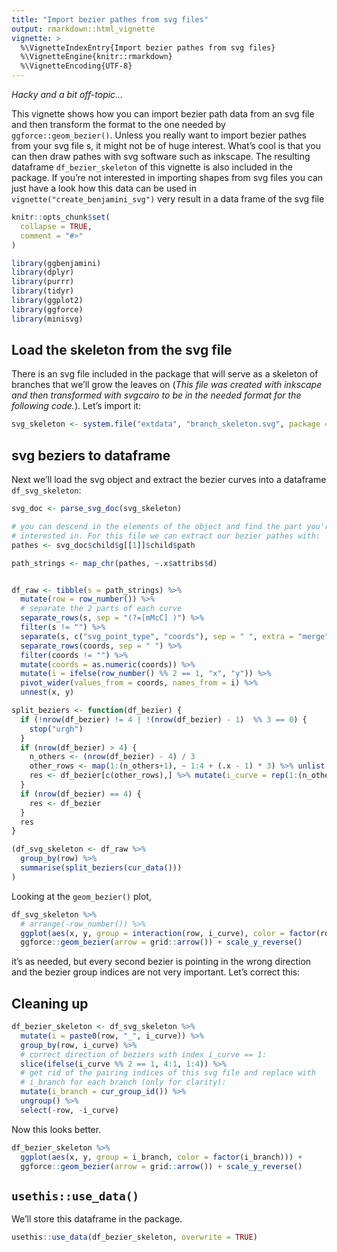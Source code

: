 ```yaml
---
title: "Import bezier pathes from svg files"
output: rmarkdown::html_vignette
vignette: >
  %\VignetteIndexEntry{Import bezier pathes from svg files}
  %\VignetteEngine{knitr::rmarkdown}
  %\VignetteEncoding{UTF-8}
---
```


*Hacky and a bit off-topic...*

This vignette shows how you can import bezier path data from an svg file and
then transform the format to the one needed by `ggforce::geom_bezier()`. Unless
you really want to import bezier pathes from your svg file s, it might not be of
huge interest. What's cool is that you can then draw pathes with svg software
such as inkscape.  The resulting dataframe `df_bezier_skeleton` of this vignette
is also included in the package. If you're not interested in importing shapes from
svg files you can just have a look how this data can be used in `vignette("create_benjamini_svg")` very result in
a data frame of the svg file

```r
knitr::opts_chunk$set(
  collapse = TRUE,
  comment = "#>"
)
```

```r
library(ggbenjamini)
library(dplyr)
library(purrr)
library(tidyr)
library(ggplot2)
library(ggforce)
library(minisvg)
```


## Load the skeleton from the svg file

There is an svg file included in the package that will serve as a skeleton of branches that we'll grow the leaves on (*This file was created with inkscape and then transformed with svgcairo to be in the needed format for the following code.*). Let's import it:


```r
svg_skeleton <- system.file("extdata", "branch_skeleton.svg", package = "ggbenjamini")
```


## svg beziers to dataframe 

Next we'll load the svg object and extract the bezier curves into a dataframe `df_svg_skeleton`:


```r
svg_doc <- parse_svg_doc(svg_skeleton)

# you can descend in the elements of the object and find the part you're
# interested in. For this file we can extract our bezier pathes with:
pathes <- svg_doc$child$g[[1]]$child$path

path_strings <- map_chr(pathes, ~.x$attribs$d)


df_raw <- tibble(s = path_strings) %>%
  mutate(row = row_number()) %>%
  # separate the 2 parts of each curve
  separate_rows(s, sep = "(?=[mMcC] )") %>%
  filter(s != "") %>%
  separate(s, c("svg_point_type", "coords"), sep = " ", extra = "merge") %>%
  separate_rows(coords, sep = " ") %>%
  filter(coords != "") %>%
  mutate(coords = as.numeric(coords)) %>%
  mutate(i = ifelse(row_number() %% 2 == 1, "x", "y")) %>%
  pivot_wider(values_from = coords, names_from = i) %>%
  unnest(x, y)

split_beziers <- function(df_bezier) {
  if (!nrow(df_bezier) != 4 | !(nrow(df_bezier) - 1)  %% 3 == 0) {
    stop("urgh")
  }
  if (nrow(df_bezier) > 4) {
    n_others <- (nrow(df_bezier) - 4) / 3
    other_rows <- map(1:(n_others+1), ~ 1:4 + (.x - 1) * 3) %>% unlist()
    res <- df_bezier[c(other_rows),] %>% mutate(i_curve = rep(1:(n_others+1), each = 4))
  }
  if (nrow(df_bezier) == 4) {
    res <- df_bezier
  }
  res
}

(df_svg_skeleton <- df_raw %>%
  group_by(row) %>% 
  summarise(split_beziers(cur_data()))
)
```

Looking at the `geom_bezier()` plot, 

```r
df_svg_skeleton %>%
  # arrange(-row_number()) %>%
  ggplot(aes(x, y, group = interaction(row, i_curve), color = factor(row))) +
  ggforce::geom_bezier(arrow = grid::arrow()) + scale_y_reverse()
```


it's as needed, but every second bezier is pointing in the wrong direction and the bezier group indices are not very important. Let's correct this:


## Cleaning up

```r
df_bezier_skeleton <- df_svg_skeleton %>%
  mutate(i = paste0(row, "_", i_curve)) %>% 
  group_by(row, i_curve) %>%
  # correct direction of beziers with index i_curve == 1:
  slice(ifelse(i_curve %% 2 == 1, 4:1, 1:4)) %>% 
  # get rid of the pairing indices of this svg file and replace with
  # i_branch for each branch (only for clarity):
  mutate(i_branch = cur_group_id()) %>%
  ungroup() %>%
  select(-row, -i_curve)

```

Now this looks better.

```r
df_bezier_skeleton %>%
  ggplot(aes(x, y, group = i_branch, color = factor(i_branch))) +
  ggforce::geom_bezier(arrow = grid::arrow()) + scale_y_reverse()

```

## `usethis::use_data()`

We'll store this dataframe in the package.

```r
usethis::use_data(df_bezier_skeleton, overwrite = TRUE)
```

